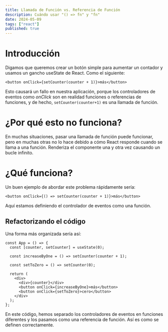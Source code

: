 ```yaml
---
title: Llamada de Función vs. Referencia de Función
description: Cuándo usar "() => fn" y "fn"
date: 2024-05-09
tags: ["react"]
published: true
---
```


# Introducción

Digamos que queremos crear un botón simple para aumentar un contador y usamos un gancho useState de React. Como el siguiente:

```tsx
<button onClick={setCounter(counter + 1)}>más</button>
```

Esto causará un fallo en nuestra aplicación, porque los controladores de eventos como _*onClick*_ son en realidad funciones o referencias de funciones, y de hecho, `setCounter(counter+1)` es una llamada de función.

# ¿Por qué esto no funciona?

En muchas situaciones, pasar una llamada de función puede funcionar, pero en muchas otras no lo hace debido a cómo React responde cuando se llama a una función. Renderiza el componente una y otra vez causando un bucle infinito.

# ¿Qué funciona?

Un buen ejemplo de abordar este problema rápidamente sería:

```tsx
<button onClick={() => setCounter(counter + 1)}>más</button>
```

Aquí estamos definiendo el controlador de eventos como una función.

## Refactorizando el código

Una forma más organizada sería así:

```tsx
const App = () => {
  const [counter, setCounter] = useState(0);

  const increaseByOne = () => setCounter(counter + 1);

  const setToZero = () => setCounter(0);

  return (
    <div>
      <div>{counter}</div>
      <button onClick={increaseByOne}>más</button>
      <button onClick={setToZero}>cero</button>
    </div>
  );
};
```

En este código, hemos separado los controladores de eventos en funciones diferentes y los pasamos como una referencia de función. Así es como se definen correctamente.
